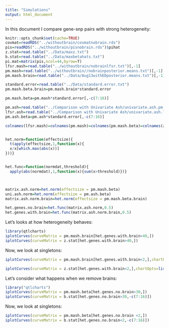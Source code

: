 ```yaml
---
title: "Simulations"
output: html_document
---
```


In this document I compare gene-snp pairs with strong heterogeneity:

```r
knitr::opts_chunk$set(cache=TRUE)
covmat=readRDS("../withoutbrain/covmatnobrain.rds")
pis=readRDS("../withoutbrain/pisnobrain.rds")$pihat
z.stat=read.table("../Data/maxz.txt")
b.stat=read.table("../Data/maxbetahats.txt")
pi.mat=matrix(pis,ncol=44,byrow=T)
lfsr.mash=read.table("../withoutbrain/nobrainlfsr.txt")[,-1]
pm.mash=read.table("../withoutbrain//nobrainposterior.means.txt")[,-1]
pm.mash.brain=read.table("../Data/Aug13withEDposterior.means.txt")[,-1]

standard.error=read.table("../Data/standard.error.txt")
pm.mash.beta.brain=pm.mash.brain*standard.error

pm.mash.beta=pm.mash*standard.error[,-c(7:16)]

pm.ash=read.table("../Comparison with Univariate Ash/univariate.ash.pm.txt")[,-c(7:16)]
lfsr.ash=read.table("../Comparison with Univariate Ash/univariate.ash.lfsr.txt")[,-c(7:16)]
pm.ash.beta=pm.ash*standard.error[,-c(7:16)]

colnames(lfsr.mash)=colnames(pm.mash)=colnames(pm.mash.beta)=colnames(z.stat)[-c(7:16)]


het.norm=function(effectsize){
  t(apply(effectsize,1,function(x){
  x/x[which.max(abs(x))]
}))}


het.func=function(normdat,threshold){
  apply(abs(normdat),1,function(x){sum(x>threshold)})}



matrix.ash.norm=het.norm(effectsize = pm.mash.beta)
uni.ash.norm=het.norm(effectsize = pm.ash.beta)
matrix.ash.norm.brain=het.norm(effectsize = pm.mash.beta.brain)

het.genes.no.brain=het.func(matrix.ash.norm,0.5)
het.genes.with.brain=het.func(matrix.ash.norm.brain,0.5)
```

Let's looks at how heterogeneity behaves:

```r
library(qtlcharts)
iplotCurves(curveMatrix = pm.mash.brain[het.genes.with.brain>40,])
iplotCurves(curveMatrix = z.stat[het.genes.with.brain>40,])
```

Now, we look at singletons:
```r
iplotCurves(curveMatrix = pm.mash.brain[het.genes.with.brain<2,],chartOpts=list(curves_xlab="Tissue", curves_ylab="PMMASHBrain"))

iplotCurves(curveMatrix = z.stat[het.genes.with.brain<2,],chartOpts=list(curves_xlab="Tissue", curves_ylab="Z.statBrain"))
```

Let's consider what happens when we remove brains:
```r
library("qtlcharts")
iplotCurves(curveMatrix = pm.mash.beta[het.genes.no.brain>30,])
iplotCurves(curveMatrix = b.stat[het.genes.no.brain>30,-c(7:16)])
```

Now, we look at singletons:
```r
iplotCurves(curveMatrix = pm.mash.beta[het.genes.no.brain <2,])
iplotCurves(curveMatrix = b.stat[het.genes.no.brain<2,-c(7:16)])
```

